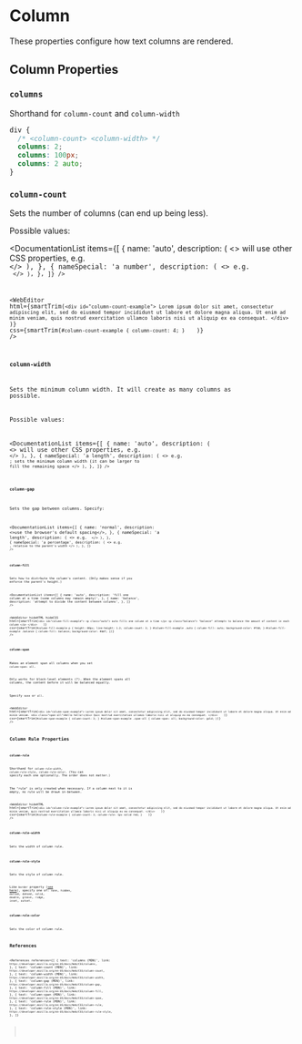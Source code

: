 
<MetadataConfigurer title="Column" dateCreated="2021-02-06" />

# Column

These properties configure how text columns are rendered.

## Column Properties

### `columns`

Shorthand for `column-count` and `column-width`

```css
div {
  /* <column-count> <column-width> */
  columns: 2;
  columns: 100px;
  columns: 2 auto;
}
```

### `column-count`

Sets the number of columns (can end up being less).

Possible values:

<DocumentationList
  items={[
    {
      name: 'auto',
      description: (
        <>
          will use other CSS properties, e.g. <Code str="column-width" />
        </>
      ),
    },
    {
      nameSpecial: 'a number',
      description: (
        <>
          e.g. <Code str="2" />
        </>
      ),
    },
  ]}
/>

<WebEditor
  html={smartTrim(`
    <div id="column-count-example">
      Lorem ipsum dolor sit amet, consectetur adipiscing elit, sed do eiusmod
      tempor incididunt ut labore et dolore magna aliqua. Ut enim ad minim veniam,
      quis nostrud exercitation ullamco laboris nisi ut aliquip ex ea consequat.
    </div>    
  `)}
  css={smartTrim(`
    #column-count-example {
      column-count: 4;
    }    
  `)}
/>

### `column-width`

Sets the minimum column width. It will create as many columns as possible.

Possible values:

<DocumentationList
  items={[
    {
      name: 'auto',
      description: (
        <>
          will use other CSS properties, e.g. <Code str="column-count" />
        </>
      ),
    },
    {
      nameSpecial: 'a length',
      description: (
        <>
          e.g. <Code str="100px" />; sets the minimum column width (it can be larger to fill the
          remaining space
        </>
      ),
    },
  ]}
/>

### `column-gap`

Sets the gap between columns. Specify:

<DocumentationList
  items={[
    {
      name: 'normal',
      description: <>use the browser's default spacing</>,
    },
    {
      nameSpecial: 'a length',
      description: (
        <>
          e.g. <Code str="1em" />
        </>
      ),
    },
    {
      nameSpecial: 'a percentage',
      description: (
        <>
          e.g. <Code str="100px" />, relative to the parent's width
        </>
      ),
    },
  ]}
/>

### `column-fill`

Sets how to distrbute the column's content. (Only makes sense if you enforce the parent's height.)

<DocumentationList
  items={[
    {
      name: 'auto',
      description: 'fill one column at a time (some columns may remain empty)',
    },
    {
      name: 'balance',
      description: 'attempt to divide the content between columns',
    },
  ]}
/>

<WebEditor
  hideHTML
  hideCSS
  html={smartTrim(`
    <div id="column-fill-example">
      <p class="auto">
        auto fills one column at a time
      </p>
      <p class="balance">
        "balance" attempts to balance the amount of content in each column
      </p>
    </div>    
  `)}
  css={smartTrim(`
    #column-fill-example p {
      height: 80px;
      line-height: 1.2;
      column-count: 3;
    }
    #column-fill-example .auto {
      column-fill: auto;
      background-color: #fdd;
    }
    #column-fill-example .balance {
      column-fill: balance;
      background-color: #ddf;
    }
`)}
/>

### `column-span`

Makes an element span all columns when you set `column-span: all`.

Only works for block-level elements (?). When the element spans all columns,
the content before it will be balanced equally.

Specify `none` or `all`.

<WebEditor
  html={smartTrim(`
    <div id="column-span-example">
      Lorem ipsum dolor sit amet, consectetur adipiscing elit, sed do eiusmod
      tempor incididunt ut labore et dolore magna aliqua. Ut enim ad minim veniam.
      <div class="span-all">Hello hello!</div>
      Quis nostrud exercitation ullamco laboris nisi ut aliquip ex ea consequat.
    </div>    
  `)}
  css={smartTrim(`
    #column-span-example {
      column-count: 3;
    }
    #column-span-example .span-all {
      column-span: all;
      background-color: gold;
    }
  `)}
/>

## Column Rule Properties

### `column-rule`

Shorthand for `column-rule-width`, `column-rule-style`, `column-rule-color`.
(You can specify each one optionally. The order does not matter.)

The "rule" is only created when necessary. If a column next to it is empty, no rule will be drawn in-between.

<WebEditor
  hideHTML
  html={smartTrim(`
    <div id="column-rule-example">
      Lorem ipsum dolor sit amet, consectetur adipiscing elit, sed do eiusmod
      tempor incididunt ut labore et dolore magna aliqua. Ut enim ad minim veniam,
      quis nostrud exercitation ullamco laboris nisi ut aliquip ex ea consequat.
    </div>    
  `)}
  css={smartTrim(`
    #column-rule-example {
      column-count: 3;
      column-rule: 1px solid red;
    }    
  `)}
/>

### `column-rule-width`

Sets the width of column rule.

### `column-rule-style`

Sets the style of column rule.

Like `border` property ([see here](http://localhost:3000/web/css/layouting/border#border-styles)),
specify one of: `none`, `hidden`, `dotted`, `dahsed`, `solid`, `double`, `groove`, `ridge`, `inset`, `outset`.

### `column-rule-color`

Sets the color of column rule.

## References

<References
  references={[
    {
      text: 'columns (MDN)',
      link: `https://developer.mozilla.org/en-US/docs/Web/CSS/columns`,
    },
    {
      text: 'column-count (MDN)',
      link: `https://developer.mozilla.org/en-US/docs/Web/CSS/column-count`,
    },
    {
      text: 'column-width (MDN)',
      link: `https://developer.mozilla.org/en-US/docs/Web/CSS/column-width`,
    },
    {
      text: 'column-gap (MDN)',
      link: `https://developer.mozilla.org/en-US/docs/Web/CSS/column-gap`,
    },
    {
      text: 'column-fill (MDN)',
      link: `https://developer.mozilla.org/en-US/docs/Web/CSS/column-fill`,
    },
    {
      text: 'column-span (MDN)',
      link: `https://developer.mozilla.org/en-US/docs/Web/CSS/column-span`,
    },
    {
      text: 'column-rule (MDN)',
      link: `https://developer.mozilla.org/en-US/docs/Web/CSS/column-rule`,
    },
    {
      text: 'column-rule-style (MDN)',
      link: `https://developer.mozilla.org/en-US/docs/Web/CSS/column-rule-style`,
    },
  ]}
></References>
